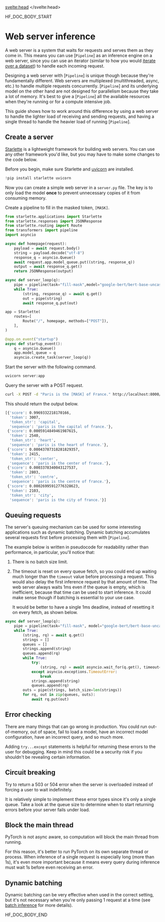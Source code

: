 <script lang="ts">
let fw: "pt" | "tf" = "pt";
onMount(() => {
    const urlParams = new URLSearchParams(window.location.search);
    fw = urlParams.get("fw") || "pt";
});
</script>
<svelte:head>
  <meta name="hf:doc:metadata" content={metadata} >
</svelte:head>

<!--HF DOCBUILD BODY START-->

HF_DOC_BODY_START

<!--Copyright 2024 The HuggingFace Team. All rights reserved.

Licensed under the Apache License, Version 2.0 (the "License"); you may not use this file except in compliance with
the License. You may obtain a copy of the License at

http://www.apache.org/licenses/LICENSE-2.0

Unless required by applicable law or agreed to in writing, software distributed under the License is distributed on
an "AS IS" BASIS, WITHOUT WARRANTIES OR CONDITIONS OF ANY KIND, either express or implied. See the License for the
specific language governing permissions and limitations under the License.

⚠️ Note that this file is in Markdown but contain specific syntax for our doc-builder (similar to MDX) that may not be
rendered properly in your Markdown viewer.

-->

# Web server inference

A web server is a system that waits for requests and serves them as they come in. This means you can use [`Pipeline`] as an inference engine on a web server, since you can use an iterator (similar to how you would [iterate over a dataset](./pipeline_tutorial#large-datasets)) to handle each incoming request.

Designing a web server with [`Pipeline`] is unique though because they're fundamentally different. Web servers are multiplexed (multithreaded, async, etc.) to handle multiple requests concurrently. [`Pipeline`] and its underlying model on the other hand are not designed for parallelism because they take a lot of memory. It's best to give a [`Pipeline`] all the available resources when they're running or for a compute intensive job.

This guide shows how to work around this difference by using a web server to handle the lighter load of receiving and sending requests, and having a single thread to handle the heavier load of running [`Pipeline`].

## Create a server

[Starlette](https://www.starlette.io/) is a lightweight framework for building web servers. You can use any other framework you'd like, but you may have to make some changes to the code below.

Before you begin, make sure Starlette and [uvicorn](http://www.uvicorn.org/) are installed.

```py
!pip install starlette uvicorn
```

Now you can create a simple web server in a `server.py` file. The key is to only load the model **once** to prevent unnecessary copies of it from consuming memory.

Create a pipeline to fill in the masked token, `[MASK]`.

```py
from starlette.applications import Starlette
from starlette.responses import JSONResponse
from starlette.routing import Route
from transformers import pipeline
import asyncio

async def homepage(request):
    payload = await request.body()
    string = payload.decode("utf-8")
    response_q = asyncio.Queue()
    await request.app.model_queue.put((string, response_q))
    output = await response_q.get()
    return JSONResponse(output)

async def server_loop(q):
    pipe = pipeline(task="fill-mask",model="google-bert/bert-base-uncased")
    while True:
        (string, response_q) = await q.get()
        out = pipe(string)
        await response_q.put(out)

app = Starlette(
    routes=[
        Route("/", homepage, methods=["POST"]),
    ],
)

@app.on_event("startup")
async def startup_event():
    q = asyncio.Queue()
    app.model_queue = q
    asyncio.create_task(server_loop(q))
```

Start the server with the following command.

```bash
uvicorn server:app
```

Query the server with a POST request.

```bash
curl -X POST -d "Paris is the [MASK] of France." http://localhost:8000/
```
This should return the output below.

```bash
[{'score': 0.9969332218170166,
  'token': 3007,
  'token_str': 'capital',
  'sequence': 'paris is the capital of france.'},
 {'score': 0.0005914849461987615,
  'token': 2540,
  'token_str': 'heart',
  'sequence': 'paris is the heart of france.'},
 {'score': 0.00043787318281829357,
  'token': 2415,
  'token_str': 'center',
  'sequence': 'paris is the center of france.'},
 {'score': 0.0003378340043127537,
  'token': 2803,
  'token_str': 'centre',
  'sequence': 'paris is the centre of france.'},
 {'score': 0.00026995912776328623,
  'token': 2103,
  'token_str': 'city',
  'sequence': 'paris is the city of france.'}]
```

## Queuing requests

The server's queuing mechanism can be used for some interesting applications such as dynamic batching. Dynamic batching accumulates several requests first before processing them with [`Pipeline`].

The example below is written in pseudocode for readability rather than performance, in particular, you'll notice that:

1. There is no batch size limit.
2. The timeout is reset on every queue fetch, so you could end up waiting much longer than the `timeout` value before processing a request. This would also delay the first inference request by that amount of time. The web server always waits 1ms even if the queue is empty, which is inefficient, because that time can be used to start inference. It could make sense though if batching is essential to your use case.

    It would be better to have a single 1ms deadline, instead of resetting it on every fetch, as shown below.

```py
async def server_loop(q):
    pipe = pipeline(task="fill-mask", model="google-bert/bert-base-uncased")
    while True:
        (string, rq) = await q.get()
        strings = []
        queues = []
        strings.append(string)
        queues.append(rq)
        while True:
            try:
                (string, rq) = await asyncio.wait_for(q.get(), timeout=1)
            except asyncio.exceptions.TimeoutError:
                break
            strings.append(string)
            queues.append(rq)
        outs = pipe(strings, batch_size=len(strings))
        for rq, out in zip(queues, outs):
            await rq.put(out)
```

## Error checking

There are many things that can go wrong in production. You could run out-of-memory, out of space, fail to load a model, have an incorrect model configuration, have an incorrect query, and so much more.

Adding `try...except` statements is helpful for returning these errors to the user for debugging. Keep in mind this could be a security risk if you shouldn't be revealing certain information.

## Circuit breaking

Try to return a 503 or 504 error when the server is overloaded instead of forcing a user to wait indefinitely.

It is relatively simple to implement these error types since it's only a single queue. Take a look at the queue size to determine when to start returning errors before your server fails under load.

## Block the main thread

PyTorch is not async aware, so computation will block the main thread from running.

For this reason, it's better to run PyTorch on its own separate thread or process. When inference of a single request is especially long (more than 1s), it's even more important because it means every query during inference must wait 1s before even receiving an error.

## Dynamic batching

Dynamic batching can be very effective when used in the correct setting, but it's not necessary when you're only passing 1 request at a time (see [batch inference](./pipeline_tutorial#batch-inference) for more details).


<!--HF DOCBUILD BODY END-->

HF_DOC_BODY_END

